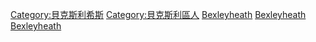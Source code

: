 {{London people message 
| place=     貝克斯利希斯
| borough=   貝克斯利
| county=    肯特
| year=      1965
}}

[[Category:貝克斯利希斯|Category:貝克斯利希斯]]
[[Category:貝克斯利區人|Category:貝克斯利區人]]
[[Category:倫敦各地人物|Bexleyheath]]
[[Category:英格蘭各城市出身人物|Bexleyheath]]
[[Category:肯特郡人_(1965年前)|Bexleyheath]]